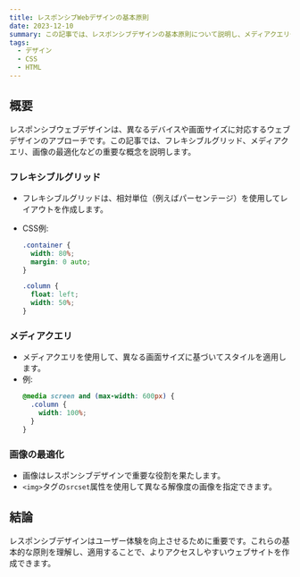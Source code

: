 ```yaml
---
title: レスポンシブWebデザインの基本原則
date: 2023-12-10
summary: この記事では、レスポンシブデザインの基本原則について説明し、メディアクエリやフレキシブルレイアウトなどのテクニックを紹介します。
tags:
  - デザイン
  - CSS
  - HTML
---
```


## 概要

レスポンシブウェブデザインは、異なるデバイスや画面サイズに対応するウェブデザインのアプローチです。この記事では、フレキシブルグリッド、メディアクエリ、画像の最適化などの重要な概念を説明します。

### フレキシブルグリッド

- フレキシブルグリッドは、相対単位（例えばパーセンテージ）を使用してレイアウトを作成します。
- CSS例:

  ```css
  .container {
    width: 80%;
    margin: 0 auto;
  }

  .column {
    float: left;
    width: 50%;
  }
  ```

### メディアクエリ

- メディアクエリを使用して、異なる画面サイズに基づいてスタイルを適用します。
- 例:
  ```css
  @media screen and (max-width: 600px) {
    .column {
      width: 100%;
    }
  }
  ```

### 画像の最適化

- 画像はレスポンシブデザインで重要な役割を果たします。
- `<img>`タグの`srcset`属性を使用して異なる解像度の画像を指定できます。

## 結論

レスポンシブデザインはユーザー体験を向上させるために重要です。これらの基本的な原則を理解し、適用することで、よりアクセスしやすいウェブサイトを作成できます。
